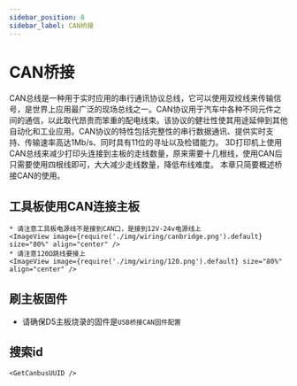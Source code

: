 ```yaml
---
sidebar_position: 8
sidebar_label: CAN桥接
---
```



# CAN桥接

CAN总线是一种用于实时应用的串行通讯协议总线，它可以使用双绞线来传输信号，是世界上应用最广泛的现场总线之一。CAN协议用于汽车中各种不同元件之间的通信，以此取代昂贵而笨重的配电线束。该协议的健壮性使其用途延伸到其他自动化和工业应用。CAN协议的特性包括完整性的串行数据通讯、提供实时支持、传输速率高达1Mb/s、同时具有11位的寻址以及检错能力。
3D打印机上使用CAN总线来减少打印头连接到主板的走线数量，原来需要十几根线，使用CAN后只需要使用四根线即可，大大减少走线数量，降低布线难度。
本章只简要概述桥接CAN的使用。

## 工具板使用CAN连接主板

    * 请注意工具板电源线不是接到CAN口，是接到12V-24v电源线上
    <ImageView image={require('./img/wiring/canbridge.png').default} size="80%" align="center" />
    * 请注意120Ω跳线要接上
    <ImageView image={require('./img/wiring/120.png').default} size="80%" align="center" />

## 刷主板固件

* 请确保D5主板烧录的固件是`USB桥接CAN固件配置`


## 搜索id

    <GetCanbusUUID />